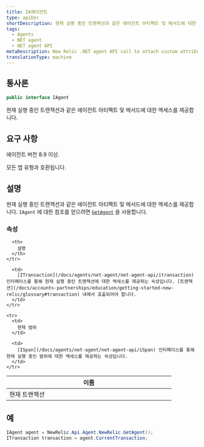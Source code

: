 ```yaml
---
title: IA에이전트
type: apiDoc
shortDescription: 현재 실행 중인 트랜잭션과 같은 에이전트 아티팩트 및 메서드에 대한 액세스를 제공합니다.
tags:
  - Agents
  - NET agent
  - NET agent API
metaDescription: New Relic .NET agent API call to attach custom attributes to your transaction data.
translationType: machine
---
```


## 통사론

```cs
public interface IAgent
```

현재 실행 중인 트랜잭션과 같은 에이전트 아티팩트 및 메서드에 대한 액세스를 제공합니다.

## 요구 사항

에이전트 버전 8.9 이상.

모든 앱 유형과 호환됩니다.

## 설명

현재 실행 중인 트랜잭션과 같은 에이전트 아티팩트 및 메서드에 대한 액세스를 제공합니다. `IAgent` 에 대한 참조를 얻으려면 [`GetAgent`](/docs/agents/net-agent/net-agent-api/getagent) 을 사용합니다.

### 속성

<table>
  <thead>
    <tr>
      <th width="25%">
        이름
      </th>

      <th>
        설명
      </th>
    </tr>
  </thead>

  <tbody>
    <tr>
      <td>
        현재 트랜잭션
      </td>

      <td>
        [ITransaction](/docs/agents/net-agent/net-agent-api/itransaction) 인터페이스를 통해 현재 실행 중인 트랜잭션에 대한 액세스를 제공하는 속성입니다. [트랜잭션](/docs/accounts-partnerships/education/getting-started-new-relic/glossary#transaction) 내에서 호출되어야 합니다.
      </td>
    </tr>

    <tr>
      <td>
        현재 범위
      </td>

      <td>
        [ISpan](/docs/agents/net-agent/net-agent-api/iSpan) 인터페이스를 통해 현재 실행 중인 범위에 대한 액세스를 제공하는 속성입니다.
      </td>
    </tr>
  </tbody>
</table>

## 예

```cs
IAgent agent = NewRelic.Api.Agent.NewRelic.GetAgent();
ITransaction transaction = agent.CurrentTransaction;
```